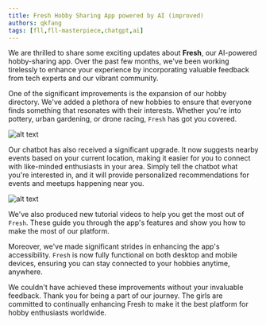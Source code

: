 ```yaml
---
title: Fresh Hobby Sharing App powered by AI (improved)
authors: qkfang
tags: [fll,fll-masterpiece,chatgpt,ai]
---
```


We are thrilled to share some exciting updates about **Fresh**, our AI-powered hobby-sharing app. Over the past few months, we've been working tirelessly to enhance your experience by incorporating valuable feedback from tech experts and our vibrant community.

One of the significant improvements is the expansion of our hobby directory. We've added a plethora of new hobbies to ensure that everyone finds something that resonates with their interests. Whether you're into pottery, urban gardening, or drone racing, `Fresh` has got you covered.

![alt text](images\2023-11-10-fll-masterpiece-fresh-hobby-sharing-ai-app-improved-1.jpg)

Our chatbot has also received a significant upgrade. It now suggests nearby events based on your current location, making it easier for you to connect with like-minded enthusiasts in your area. Simply tell the chatbot what you're interested in, and it will provide personalized recommendations for events and meetups happening near you.

![alt text](images\2023-11-10-fll-masterpiece-fresh-hobby-sharing-ai-app-improved-2.jpg)

We've also produced new tutorial videos to help you get the most out of `Fresh`. These guide you through the app's features and show you how to make the most of our platform.

Moreover, we've made significant strides in enhancing the app's accessibility. `Fresh` is now fully functional on both desktop and mobile devices, ensuring you can stay connected to your hobbies anytime, anywhere.

We couldn't have achieved these improvements without your invaluable feedback. Thank you for being a part of our journey. The girls are committed to continually enhancing Fresh to make it the best platform for hobby enthusiasts worldwide.
